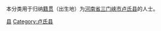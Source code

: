 {{Catnav|頁面分類|各種主題的頁面分類|依中国各省来作的分类|各地中国人|河南人|三门峡人}}
{{Catnav|頁面分類|人物|各國人物|中国人|各地中国人|河南人|三门峡人}}

本分类用于归纳[[籍贯|籍贯]]（出生地）为[[河南省|河南省]][[三门峡市|三门峡市]][[卢氏县|卢氏县]]的人士。

[[Category:三门峡人|县]]
[[Category:卢氏县|Category:卢氏县]]